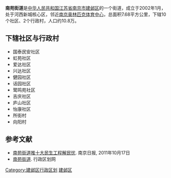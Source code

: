 {{中国乡级行政区
| 行政区全称 = 南苑街道 
| 景观照片文件名 =
| 景观照片描述 =
| 汉语拼音 =
| 上级行政区 = [[江苏省|江苏省]][[南京市|南京市]][[建邺区|建邺区]]
| 行政区类别 = [[街道_(行政区划)|街道]]
| 行政区划代码 = 320105007
| 地理坐标 =
| 总面积 = 7.68平方公里
| 户籍人口 = 
| 户籍人口年份 =
| 常住人口 = 10.8万
| 常住人口年份 =2011
| 人口密度 =
| 行政区划 = 12
| 官方网站 = 
| 政府驻地 = 
| 邮政编码 = 
| 毗邻行政区 =
| 位置图文件名 =
| 位置图描述 =
}}

'''南苑街道'''是[[中华人民共和国|中华人民共和国]][[江苏省|江苏省]][[南京市|南京市]][[建邺区|建邺区]]的一个街道，成立于2002年1月，处于河西新城核心区，邻近[[南京奥林匹克体育中心|南京奥林匹克体育中心]]，总面积7.68平方公里，下辖10个社区、2个行政村，人口约10.8万。

==下辖社区与行政村==
*国泰民安社区
*虹苑社区
*爱达社区
*兴达社区
*健园社区
*话园社区
*鹭鸣苑社区
*吉庆社区
*庐山社区
*怡康社区
*所街村
*向阳村

==参考文献==
*[http://www.ccgp.gov.cn/gccg/internal/201110/t20111017_1825017.shtml 南苑街道推十大民生工程解民忧]. 南京日报, 2011年10月17日
*[http://cn.quhua.org/320105007000.shtml 南苑街道]{{dead link|date=2017年11月 |bot=InternetArchiveBot |fix-attempted=yes }}. 行政区划网
{{建邺区行政区划}}

[[Category:建邺区行政区划|Category:建邺区行政区划]]
[[Category:南京市街道|建邺区]]